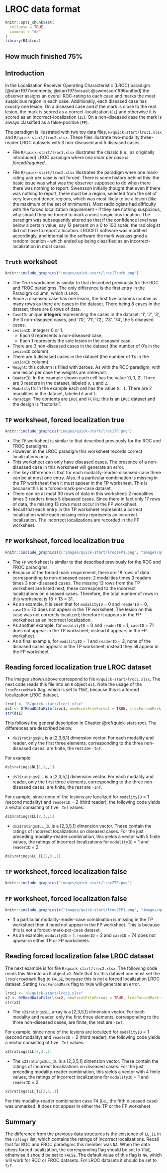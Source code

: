 # LROC data format {#quick-start-lroc}



```r
knitr::opts_chunk$set(
  collapse = TRUE,
  comment = "#>"
)
library(RJafroc)
```



## How much finished 75% {#quick-start-lroc-data-how-much-finished}


## Introduction {#quick-start-lroc-data-intro}

In the Localization Receiver Operating Characteristic (LROC) paradigm [@starr1977comments; @starr1975visual; @swensson1996unified] the observer assigns an overall ROC-rating to each case and marks the most suspicious region in each case. Additionally, each diseased case has *exactly* one lesion. On a diseased case and if the mark is close to the real lesion, the mark is scored as a correct-localization (`CL`) and otherwise it is scored as an incorrect-localization (`IL`). On a non-diseased case the mark is always classified as a false-positive (`FP`). 

The paradigm is illustrated with two toy data files, `R/quick-start/lroc1.xlsx` and `R/quick-start/lroc2.xlsx`. These files illustrate two-modality three-reader LROC datasets with 3 non-diseased and 5 diseased cases. 

* File `R/quick-start/lroc1.xlsx` illustrates the classic (i.e., as originally introduced) LROC paradigm where *one mark per case is forced/required*. 

* File `R/quick-start/lroc2.xlsx` illustrates the paradigm when one mark-rating pair per case is not forced. There is some history behind this: the basic issue was what was the observer supposed to do when there there was nothing to report. Swensson initially thought that even if there was nothing to report, there must be a region, selected from the set of very low confidence regions, which was most likely to be a lesion (like the maximum of the set of minimums). Most radiologists had difficulty with the forced localization requirement - if they see nothing suspicious, why should they be forced to mark a most suspicious location. The paradigm was subsequently altered so that if the confidence level was below a certain value, say 12 percent on a 0 to 100 scale, the radiologist did not have to report a location. LROCFIT software was modified accordingly, and internal to the software the mark was assigned a random location - which ended up being classified as an incorrect-localization in most cases.


## `Truth` worksheet {#quick-start-lroc-truth}


```r
knitr::include_graphics("images/quick-start/lroc1Truth.png")
``` 



* The `Truth` worksheet is similar to that described previously for the ROC and FROC paradigms. The only difference is the first entry in the Paradigm column, which is `LROC`.
* Since a diseased case has one lesion, the first five columns contain as many rows as there are cases in the dataset. There being 8 cases in the dataset, there are 8 rows of data.
* `CaseID`: unique **integers** representing the cases in the dataset: '1', '2', '3', the 3 non-diseased cases, and '70', '71', '72', '73', '74', the 5 diseased cases.   
* `LesionID`: integers 0 or 1. 
    + Each 0 represents a non-diseased case, 
    + Each 1 represents the sole lesion in the diseased case. 
* There are 3 non-diseased cases in the dataset (the number of 0's in the `LesionID` column).
* There are 5 diseased cases in the dataset (the number of 1's in the `LesionID` column). 
* `Weight`: this column is filled with zeroes. As with the ROC paradigm, with one lesion per case the weights are irrelevant.
* `ReaderID`: In the example shown each cell has the value '0, 1, 2'. There are 3 readers in the dataset, labeled `0`, `1` and `2`.
* `ModalityID`: In the example each cell has the value `0, 1`. There are 2 modalities in the dataset, labeled `0` and `1`.
* `Paradigm`: The contents are `LROC` and `FCTRL`: this is an `LROC` dataset and the design is "factorial".


## `TP` worksheet, forced localization true {#quick-start-lroc-tp1}


```r
knitr::include_graphics("images/quick-start/lroc1TP.png")
``` 



* The `TP` worksheet is similar to that described previously for the ROC and FROC paradigms.
* However, in the LROC paradigm this worksheet records correct localizations only.
* This worksheet can only have diseased cases. The presence of a non-diseased case in this worksheet will generate an error.
* The key difference is that for each modality-reader-diseased-case there can be at most one entry. Also, if a particular combination is missing in the TP worksheet then it must appear in the FP worksheet. This is because this is a forced-mark-per-case dataset.
* There can be at most 30 rows of data in this worksheet: 2 modalities times 3 readers times 5 diseased cases. Since there in fact only 17 rows of data, the missing 13 rows must occur in the FP worksheet.
* Recall that each entry in the TP worksheet represents a correct localization while each missing entry represents an incorrect localization. The incorrect localizations are recorded in the FP worksheet.



## `FP` worksheet, forced localization true {#quick-start-lroc-fp1}


```r
knitr::include_graphics(c("images/quick-start/lroc1FP1.png", "images/quick-start/lroc1FP2.png"))
``` 



* The `FP` worksheet is similar to that described previously for the ROC and FROC paradigms. 
* Because of the forced mark requirement, there are 18 rows of data corresponding to non-diseased cases: 2 modalities times 3 readers times 3 non-diseased cases. The missing 13 rows from the TP worksheet are listed next; these correspond to the incorrect localizations on diseased cases. Therefore, the total number of rows in this worksheet is 18 + 13 = 31.
* As an example, it is seen that for `modalityID` = 0 and `readerID` = 0, `caseID` = 70 does not appear in the TP worksheet. The lesion on this case was not correctly localized; therefore it appears in the FP worksheet as an incorrect localization.
* As another example, for `modalityID` = 0 and `readerID` = 1, `caseID` = 71 does not appear in the TP worksheet; instead it appears in the FP worksheet.
* As a final example, for `modalityID` = 1 and `readerID` = 2, none of the diseased cases appears in the TP worksheet; instead they all appear in the FP worksheet.


## Reading forced localization true LROC dataset {#quick-start-lroc-data-1}

The images shown above correspond to file `R/quick-start/lroc1.xlsx`. The next code reads this file into an `R` object `ds1`. Note the usage of the `lrocForcedMark` flag, which is set to `TRUE`, because this is a forced localization LROC dataset. 

```r
lroc1 <- "R/quick-start/lroc1.xlsx"
ds1 <- DfReadDataFile(lroc1, newExcelFileFormat = TRUE, lrocForcedMark = T)
str(ds1)
```             

This follows the general description in Chapter \@ref(quick-start-roc). The differences are described below.

* `ds1$ratings$NL` is a [2,3,8,1] dimension vector. For each modality and reader, only the first three elements, corresponding to the three non-diseased cases, are finite, the rest are `-Inf`.

For example:

```r
ds1$ratings$NL[1,1,,1]
```             

* `ds1$ratings$LL` is a [2,3,5,1] dimension vector. For each modality and reader, only the first three elements, corresponding to the three non-diseased cases, are finite, the rest are `-Inf`.

For example, since none of the lesions are localized for `modalityID` = 1 (second modality) and `readerID` = 2 (third reader), the following code yields a vector consisting of five `-Inf` values:

```r
ds1$ratings$LL[2,3,,1]
```             

* `ds1$ratings$LL_IL` is a [2,3,5,1] dimension vector. These contain the ratings of incorrect localizations on diseased cases. For the just preceding modality-reader combination, this yields a vector with 5 finite values, the ratings of incorrect localizations for `modalityID` = 1 and `readerID` = 2.

```r
ds1$ratings$LL_IL[2,3,,1]
```             




## `TP` worksheet, forced localization false {#quick-start-lroc-tp2}


```r
knitr::include_graphics("images/quick-start/lroc2TP.png")
``` 



## `FP` worksheet, forced localization false {#quick-start-lroc-fp2}


```r
knitr::include_graphics(c("images/quick-start/lroc2FP1.png", "images/quick-start/lroc2FP2.png"))
``` 



* If a particular modality-reader-case combination is missing in the TP worksheet then it need not appear in the FP worksheet. This is because this is not a forced-mark-per-case dataset.
* As an example, `modalityID` = 1, `readerID` = 2 and `caseID` = 74 does not appear in either TP or FP worksheets.


## Reading forced localization false LROC dataset {#quick-start-lroc-data-2}

The next example is for file `R/quick-start/lroc2.xlsx`. The following code reads this file into an `R` object `x2`. Note that for this dataset one must set the `lrocForcedMark` flag to `FALSE`, because this is *not* a forced localization LROC dataset. Setting `lrocForcedMark` flag to `TRUE` will generate an error.

```r
lroc2 <- "R/quick-start/lroc2.xlsx"
x2 <- DfReadDataFile(lroc2, newExcelFileFormat = TRUE, lrocForcedMark = F)
str(x2)
```             

* The `x2$ratings$LL` array is a [2,3,5,1] dimension vector. For each modality and reader, only the first three elements, corresponding to the three non-diseased cases, are finite, the rest are `-Inf`.

For example, since none of the lesions are localized for `modalityID` = 1 (second modality) and `readerID` = 2 (third reader), the following code yields a vector consisting of five `-Inf` values:

```r
x2$ratings$LL[2,3,,1]
```             

* The `x2$ratings$LL_IL` is a [2,3,5,1] dimension vector. These contain the ratings of incorrect localizations on diseased cases. For the just preceding modality-reader combination, this yields a vector with 4 finite values, the ratings of incorrect localizations for `modalityID` = 1 and `readerID` = 2.

```r
x2$ratings$LL_IL[2,3,,1]
```             

For this modality-reader combination case 74 (i.e., the fifth diseased case) was unmarked. It does not appear in either the TP or the FP worksheet.

## Summary {#quick-start-lroc-data-summary}

The difference from the previous data structures is the existence of `LL_IL` in the `ratings` list, which contains the ratings of incorrect localizations. Recall that for ROC and FROC paradigms this member was `NA`. When the data obeys forced localization, the corresponding flag should be set to `TRUE`, otherwise it should be set to `FALSE`. The default value of this flag is `NA`, which will work for ROC or FROC datasets. For LROC datasets it should be set to `T/F`.


